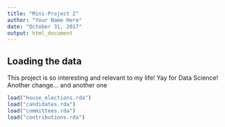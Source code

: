 ```yaml
---
title: "Mini-Project 2"
author: "Your Name Here"
date: "October 31, 2017"
output: html_document
---
```



## Loading the data

This project is so interesting and relevant to my life! Yay for Data Science! Another change... and another one

```r
load("house_elections.rda")
load("candidates.rda")
load("committees.rda")
load("contributions.rda")
```
